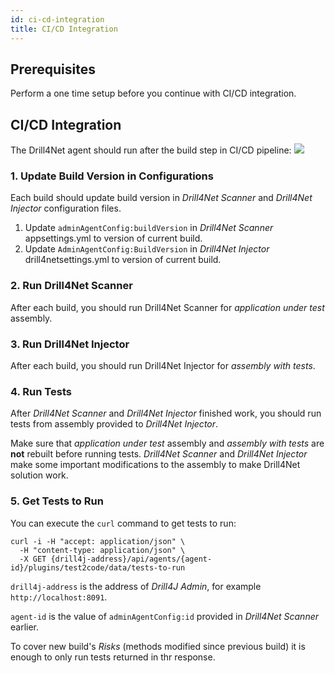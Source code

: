 ```yaml
---
id: ci-cd-integration
title: CI/CD Integration
---
```



## Prerequisites
Perform a <Link to="/docs/drill4net/one-time-setup" target="_blank">one time setup</Link> before you continue with CI/CD integration.

## CI/CD Integration

The Drill4Net agent should run after the build step in CI/CD pipeline:
<Image src="/img/drill4net/drill4net-build-pipeline.svg"/>

### 1. Update Build Version in Configurations
Each build should update build version in *Drill4Net Scanner* and *Drill4Net Injector* configuration files.
1. Update `adminAgentConfig:buildVersion` in *Drill4Net Scanner* appsettings.yml to version of current build.
2. Update `AdminAgentConfig:BuildVersion` in *Drill4Net Injector* drill4netsettings.yml to version of current build.

### 2. Run Drill4Net Scanner
After each build, you should <Link to="/docs/drill4net/drill4net-apps#4-usage" target="_blank">run Drill4Net Scanner</Link> for
*application under test* assembly.

### 3. Run Drill4Net Injector
After each build, you should <Link to="/docs/drill4net/drill4net-apps#4-usage-1" target="_blank">run Drill4Net Injector</Link> for
*assembly with tests*.

### 4. Run Tests
After *Drill4Net Scanner* and *Drill4Net Injector* finished work, you should run tests from assembly provided to 
*Drill4Net Injector*.

<Warning>
    Make sure that <i>application under test</i> assembly and <i>assembly with tests</i> are <b>not</b> rebuilt before running tests. 
    <i>Drill4Net Scanner</i> and <i>Drill4Net Injector</i> make some important modifications to the assembly to make Drill4Net solution work. 
</Warning>

### 5. Get Tests to Run
You can execute the `curl` command to get tests to run:
```
curl -i -H "accept: application/json" \
  -H "content-type: application/json" \
  -X GET {drill4j-address}/api/agents/{agent-id}/plugins/test2code/data/tests-to-run
```
`drill4j-address` is the address of *Drill4J Admin*, for example `http://localhost:8091`.

`agent-id` is the value of `adminAgentConfig:id` provided in *Drill4Net Scanner* earlier.

To cover new build's *Risks* (methods modified since previous build) it is enough to only run tests returned in thr response.
